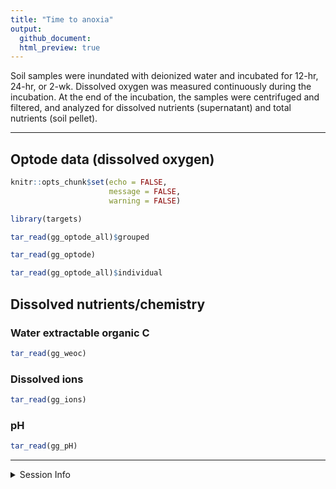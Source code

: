 ```yaml
---
title: "Time to anoxia"
output: 
  github_document:
  html_preview: true
---
```


Soil samples were inundated with deionized water and incubated for 12-hr, 24-hr, or 2-wk. Dissolved oxygen was measured continuously during the incubation. At the end of the incubation, the samples were centrifuged and filtered, and analyzed for dissolved nutrients (supernatant) and total nutrients (soil pellet).

---

## Optode data (dissolved oxygen)


```r
knitr::opts_chunk$set(echo = FALSE,
                      message = FALSE,
                      warning = FALSE)

library(targets)
```


```r
tar_read(gg_optode_all)$grouped
```

```r
tar_read(gg_optode)
```

```r
tar_read(gg_optode_all)$individual
```


## Dissolved nutrients/chemistry

### Water extractable organic C
```r
tar_read(gg_weoc)
```

### Dissolved ions
```r
tar_read(gg_ions)
```

### pH
```r
tar_read(gg_pH)
```



---

<details>
  <summary> Session Info </summary>

Date run: `r Sys.Date()`

```r
sessionInfo()
```

</details>